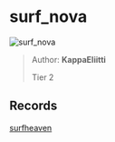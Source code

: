
# surf_nova

![surf_nova](https://raw.githubusercontent.com/Sayt123/SurfMapPics/Maps-and-bonuses/csgo/surf_nova.jpg)

> Author: **KappaEliitti**
>
> Tier 2

## Records

[surfheaven](https://surfheaven.eu/map/surf_nova)
